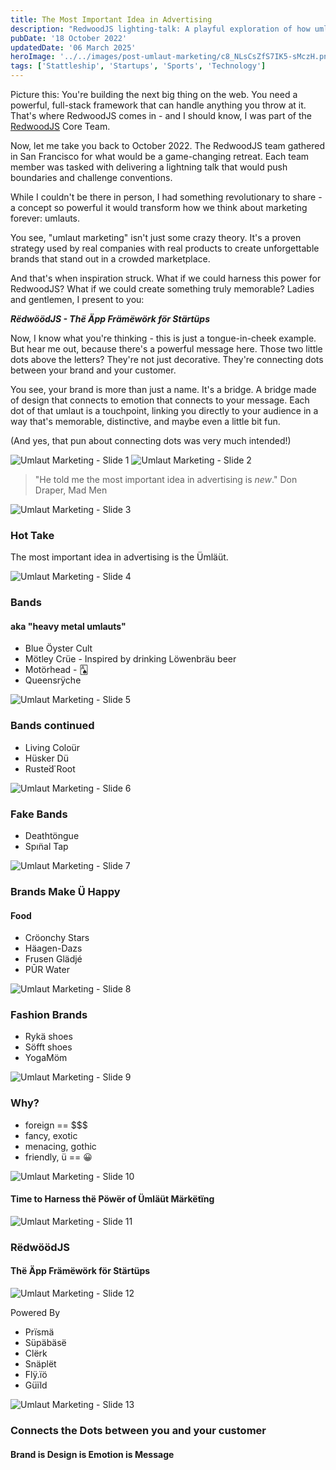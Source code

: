 ```yaml
---
title: The Most Important Idea in Advertising
description: "RedwoodJS lighting-talk: A playful exploration of how umlauts might just be the most powerful marketing tool you've never considered."
pubDate: '18 October 2022'
updatedDate: '06 March 2025'
heroImage: '../../images/post-umlaut-marketing/c8_NLsCsZfS7IK5-sMczH.png'
tags: ['Stattleship', 'Startups', 'Sports', 'Technology']
---
```




Picture this: You're building the next big thing on the web. You need a powerful, full-stack framework that can handle anything you throw at it. That's where RedwoodJS comes in - and I should know, I was part of the [RedwoodJS](https://www.redwoodjs.com) Core Team.

Now, let me take you back to October 2022. The RedwoodJS team gathered in San Francisco for what would be a game-changing retreat. Each team member was tasked with delivering a lightning talk that would push boundaries and challenge conventions.

While I couldn't be there in person, I had something revolutionary to share - a concept so powerful it would transform how we think about marketing forever: umlauts.

You see, "umlaut marketing" isn't just some crazy theory. It's a proven strategy used by real companies with real products to create unforgettable brands that stand out in a crowded marketplace.

And that's when inspiration struck. What if we could harness this power for RedwoodJS? What if we could create something truly memorable? Ladies and gentlemen, I present to you:

**_RëdwöödJS - Thë Äpp Främëwörk för Stärtüps_**

Now, I know what you're thinking - this is just a tongue-in-cheek example. But hear me out, because there's a powerful message here. Those two little dots above the letters? They're not just decorative. They're connecting dots between your brand and your customer.

You see, your brand is more than just a name. It's a bridge. A bridge made of design that connects to emotion that connects to your message. Each dot of that umlaut is a touchpoint, linking you directly to your audience in a way that's memorable, distinctive, and maybe even a little bit fun.

(And yes, that pun about connecting dots was very much intended!)

<Image src={image1} alt="Umlaut Marketing - Slide 1" class="shadow-lg" />
<Image src={image2} alt="Umlaut Marketing - Slide 2" class="shadow-lg" />

> "He told me the most important idea in advertising is _new_."
> Don Draper, Mad Men

<Image src={image3} alt="Umlaut Marketing - Slide 3" class="shadow-lg" />

### Hot Take

The most important idea in advertising is the Ümläüt.

<Image src={image4} alt="Umlaut Marketing - Slide 4" class="shadow-lg" />

### Bands

#### aka "heavy metal umlauts"

- Blue Öyster Cult
- Mötley Crüe - Inspired by drinking Löwenbräu beer
- Motörhead - 🂡
- Queensrÿche

<Image src={image5} alt="Umlaut Marketing - Slide 5" class="shadow-lg" />

### Bands continued

- Living Coloür
- Hüsker Dü
- Ruste⃛d Root

<Image src={image6} alt="Umlaut Marketing - Slide 6" class="shadow-lg" />

### Fake Bands

- Deathtöngue
- Spın̈al Tap

<Image src={image7} alt="Umlaut Marketing - Slide 7" class="shadow-lg" />

### Brands Make Ü Happy

#### Food

- Cröonchy Stars
- Häagen-Dazs
- Frusen Glädjé
- PŪR Water

<Image src={image8} alt="Umlaut Marketing - Slide 8" class="shadow-lg" />

### Fashion Brands

- Rykä shoes
- Söfft shoes
- YogaMöm

<Image src={image9} alt="Umlaut Marketing - Slide 9" class="shadow-lg" />

### Why?

- foreign == $$$
- fancy, exotic
- menacing, gothic
- friendly, ü == 😀

<Image src={image10} alt="Umlaut Marketing - Slide 10" class="shadow-lg" />

#### Time to Harness thë Pöwër of Ümläüt Märkëtïng

<Image src={image11} alt="Umlaut Marketing - Slide 11" class="shadow-lg" />

### RëdwöödJS

#### Thë Äpp Främëwörk för Stärtüps

<Image src={image12} alt="Umlaut Marketing - Slide 12" class="shadow-lg" />

Powered By

- Prïsmä
- Süpäbäsë
- Clërk
- Snäplët
- Flÿ.ïö
- Güïld

<Image src={image13} alt="Umlaut Marketing - Slide 13" class="shadow-lg" />

### Connects the Dots between you and your customer

#### Brand is Design is Emotion is Message
